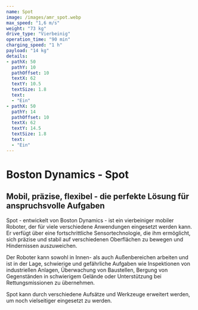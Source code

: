 ```yaml
---
name: Spot
image: /images/amr_spot.webp
max_speed: "1,6 m/s"
weight: "73 kg"
drive_type: "Vierbeinig"
operation_time: "90 min"
charging_speed: "1 h"
payload: "14 kg"
details:
- pathX: 50
  pathY: 10
  pathOffset: 10
  textX: 62
  textY: 10.5
  textSize: 1.8
  text:
  - "Ein"
- pathX: 50
  pathY: 14
  pathOffset: 10
  textX: 62
  textY: 14.5
  textSize: 1.8
  text:
  - "Ein"
---
```

# Boston Dynamics - Spot

## Mobil, präzise, flexibel - die perfekte Lösung für anspruchsvolle Aufgaben

Spot - entwickelt von Boston Dynamics - ist ein vierbeiniger mobiler Roboter, der für viele verschiedene Anwendungen eingesetzt werden kann. Er verfügt über eine fortschrittliche Sensortechnologie, die ihm ermöglicht, sich präzise und stabil auf verschiedenen Oberflächen zu bewegen und Hindernissen auszuweichen.

Der Roboter kann sowohl in Innen- als auch Außenbereichen arbeiten und ist in der Lage, schwierige und gefährliche Aufgaben wie Inspektionen von industriellen Anlagen, Überwachung von Baustellen, Bergung von Gegenständen in schwierigem Gelände oder Unterstützung bei Rettungsmissionen zu übernehmen.

Spot kann durch verschiedene Aufsätze und Werkzeuge erweitert werden, um noch vielseitiger eingesetzt zu werden.
